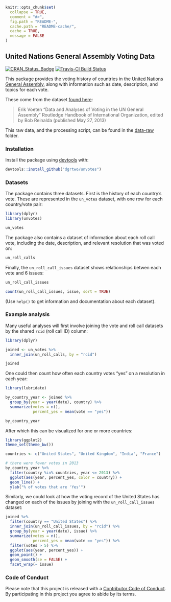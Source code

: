 <!-- README.md is generated from README.Rmd. Please edit that file -->

```r
knitr::opts_chunk$set(
  collapse = TRUE,
  comment = "#>",
  fig.path = "README-",
  cache.path = "README-cache/",
  cache = TRUE,
  message = FALSE
)
```

## United Nations General Assembly Voting Data

[![CRAN_Status_Badge](http://www.r-pkg.org/badges/version/unvotes)](https://cran.r-project.org/package=unvotes)
[![Travis-CI Build Status](https://travis-ci.org/dgrtwo/unvotes.svg?branch=master)](https://travis-ci.org/dgrtwo/unvotes)

This package provides the voting history of countries in the [United Nations General Assembly](http://www.un.org/en/ga/), along with information such as date, description, and topics for each vote.

These come from the dataset [found here](https://dataverse.harvard.edu/dataset.xhtml?persistentId=hdl:1902.1/12379):

> Erik Voeten "Data and Analyses of Voting in the UN General Assembly" Routledge Handbook of International Organization, edited by Bob Reinalda (published May 27, 2013)

This raw data, and the processing script, can be found in the [data-raw](data-raw) folder.

### Installation

Install the package using [devtools](https://github.com/hadley/devtools) with:

```r
devtools::install_github("dgrtwo/unvotes")
```

### Datasets

The package contains three datasets. First is the history of each country's vote. These are represented in the `un_votes` dataset, with one row for each country/vote pair:

```r
library(dplyr)
library(unvotes)

un_votes
```

The package also contains a dataset of information about each roll call vote, including the date, description, and relevant resolution that was voted on:

```r
un_roll_calls
```

Finally, the `un_roll_call_issues` dataset shows relationships betwen each vote and 6 issues:

```r
un_roll_call_issues

count(un_roll_call_issues, issue, sort = TRUE)
```

(Use `help()` to get information and documentation about each dataset).

### Example analysis

Many useful analyses will first involve joining the vote and roll call datasets by the shared `rcid` (roll call ID) column:

```r
library(dplyr)

joined <- un_votes %>%
  inner_join(un_roll_calls, by = "rcid")

joined
```

One could then count how often each country votes "yes" on a resolution in each year:

```r
library(lubridate)

by_country_year <- joined %>%
  group_by(year = year(date), country) %>%
  summarize(votes = n(),
            percent_yes = mean(vote == "yes"))

by_country_year
```

After which this can be visualized for one or more countries:

```r
library(ggplot2)
theme_set(theme_bw())

countries <- c("United States", "United Kingdom", "India", "France")

# there were fewer votes in 2013
by_country_year %>%
  filter(country %in% countries, year <= 2013) %>%
  ggplot(aes(year, percent_yes, color = country)) +
  geom_line() +
  ylab("% of votes that are 'Yes'")
```


Similarly, we could look at how the voting record of the United States has changed on each of the issues by joining with the `un_roll_call_issues` dataset:

```r
joined %>%
  filter(country == "United States") %>%
  inner_join(un_roll_call_issues, by = "rcid") %>%
  group_by(year = year(date), issue) %>%
  summarize(votes = n(),
            percent_yes = mean(vote == "yes")) %>%
  filter(votes > 5) %>%
  ggplot(aes(year, percent_yes)) +
  geom_point() +
  geom_smooth(se = FALSE) +
  facet_wrap(~ issue)
```

### Code of Conduct

Please note that this project is released with a [Contributor Code of Conduct](CONDUCT.md). By participating in this project you agree to abide by its terms.
